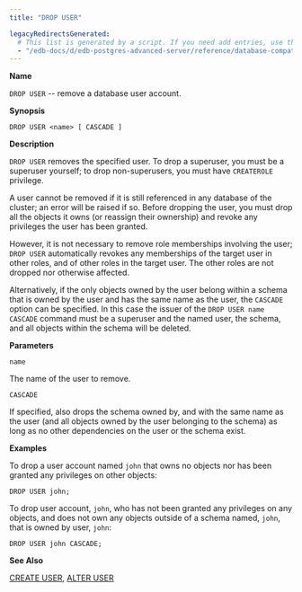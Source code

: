 ```yaml
---
title: "DROP USER"

legacyRedirectsGenerated:
  # This list is generated by a script. If you need add entries, use the `legacyRedirects` key.
  - "/edb-docs/d/edb-postgres-advanced-server/reference/database-compatibility-for-oracle-developers-reference-guide/10/Database_Compatibility_for_Oracle_Developers_Reference_Guide.1.075.html"
---
```


<div id="drop_user" class="registered_link"></div>

**Name**

`DROP USER` -- remove a database user account.

**Synopsis**

```text
DROP USER <name> [ CASCADE ]
```

**Description**

`DROP USER` removes the specified user. To drop a superuser, you must be a superuser yourself; to drop non-superusers, you must have `CREATEROLE` privilege.

A user cannot be removed if it is still referenced in any database of the cluster; an error will be raised if so. Before dropping the user, you must drop all the objects it owns (or reassign their ownership) and revoke any privileges the user has been granted.

However, it is not necessary to remove role memberships involving the user; `DROP USER` automatically revokes any memberships of the target user in other roles, and of other roles in the target user. The other roles are not dropped nor otherwise affected.

Alternatively, if the only objects owned by the user belong within a schema that is owned by the user and has the same name as the user, the `CASCADE` option can be specified. In this case the issuer of the `DROP USER name CASCADE` command must be a superuser and the named user, the schema, and all objects within the schema will be deleted.

**Parameters**

`name`

 The name of the user to remove.

`CASCADE`

 If specified, also drops the schema owned by, and with the same name as the user (and all objects owned by the user belonging to the schema) as long as no other dependencies on the user or the schema exist.

**Examples**

To drop a user account named `john` that owns no objects nor has been granted any privileges on other objects:

```text
DROP USER john;
```

To drop user account, `john`, who has not been granted any privileges on any objects, and does not own any objects outside of a schema named, `john`, that is owned by user, `john`:

```text
DROP USER john CASCADE;
```

**See Also**

[CREATE USER](41_create_user/#create_user), [ALTER USER](15_alter_user_identified_by/#alter_user_identified_by)
